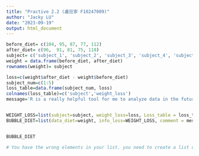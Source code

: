 ```yaml
---
title: "Practive 2.2 (盧玨寧 F10247009)"
author: "Jacky LU"
date: "2023-09-19"
output: html_document
---
```


```r
before_diet= c(104, 95, 87, 77, 112)
after_diet= c(96,  91, 81, 75, 118)
subject= c('subject_1', 'subject_2', 'subject_3', 'subject_4', 'subject_5')
weight = data.frame(before_diet, after_diet)
rownames(weight)= subject

loss=c(weight$after_diet - weight$before_diet)
subject_num=c(1:5)
loss_table=data.frame(subject_num, loss)
colnames(loss_table)=c('subject','weight_loss')
message='R is a really helpful tool for me to analyze data in the future, and I hope I can learn pretty well to execute analysis like PCA, k-means clustering or sth else' # We will arrive to that step-by-step


WEIGHT_LOSS=list(subject=subject, weight_loss=loss, Loss_table = loss_table) # 1st list with titles 
BUBBLE_DIET=list(data_diet=weight, info_loss=WEIGHT_LOSS, comment = message)  # 2nd and final list with titles list with titles


BUBBLE_DIET

# You have the wrong elements in your list. you need to create a list using `list()`. The first element (1) is the data frame that you called 'weight'. The second element (2) is another list with 3 elements: a vector of character (2A), a numeric vector (2B), a dataframe (2C). The third element is the message that you called: BUBBLE_DIET. Check again all these elements, and try to use list () in order to make it correctly.



```

